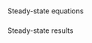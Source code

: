 ### {data-menu-title="Steady-states conditions"}

[Steady-state equations]{.slide-title2}

### {data-menu-title="Steady-states results"}

[Steady-state results]{.slide-title2}